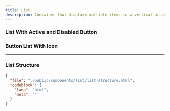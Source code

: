 ```yaml
---
title: List
description: Container that displays multiple items in a vertical arrangement.
---
```


<ComponentPreview name="list" />

### List With Active and Disabled Button

<ComponentPreview name="list-active" />

### Button List With Icon

<ComponentPreview name="list-button-icon" />

---

### List Structure

```json doc-gen:file
{
  "file": "./public/components/list/list-structure.html",
  "codeblock": {
    "lang": "html",
    "meta": ""
  }
}
```
````
